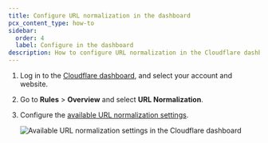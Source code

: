 ```yaml
---
title: Configure URL normalization in the dashboard
pcx_content_type: how-to
sidebar:
  order: 4
  label: Configure in the dashboard
description: How to configure URL normalization in the Cloudflare dashboard.
---
```


1. Log in to the [Cloudflare dashboard](https://dash.cloudflare.com/), and select your account and website.

2. Go to **Rules** > **Overview** and select **URL Normalization**.

3. Configure the [available URL normalization settings](/rules/normalization/settings/).

   ![Available URL normalization settings in the Cloudflare dashboard](~/assets/images/rules/normalization/url-normalization-settings.png)
